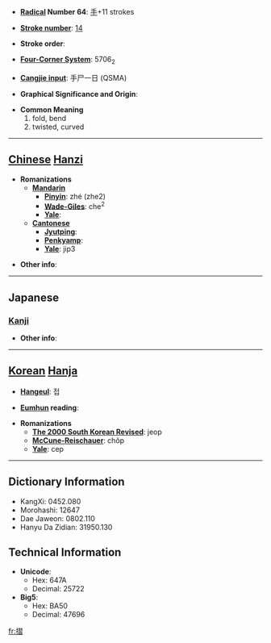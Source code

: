 * '''[[Wiktionary:Chinese radical index| Radical]] Number 64''': [[Wiktionary:Chinese radical index 手|手]]+11 strokes

* '''[[Wiktionary:Chinese total strokes index|Stroke number]]''': [[Wiktionary:Chinese total strokes index 14|14]]

* '''Stroke order''': 

* '''[[Wiktionary:Chinese four corner index|Four-Corner System]]''': 5706<sub>2</sub>

* '''[[Wiktionary:Chinese Cangjie index|Cangjie input]]''': 手尸一日 (QSMA)

* '''Graphical Significance and Origin''': 

* '''Common Meaning'''
*#fold, bend
*# twisted, curved


----

== [[Chinese]] [[Hanzi]] ==

* '''Romanizations'''
** '''[[Mandarin]]'''
*** '''[[Pinyin]]''': zhé (zhe2)
*** '''[[Wade-Giles]]''': che<sup>2</sup>
*** '''[[Yale]]''': 
** '''[[Cantonese]]'''
*** '''[[Jyutping]]''':
*** '''[[Penkyamp]]''': 
*** '''[[Yale]]''': jip3

* '''Other info''': 

----

==Japanese==
===[[Kanji]]===
{{kanji|on readings=[[しょう]] (shō), [[ろう]] (rō)
|kun readings=[[ひだ]] (hida), [[する]] (suru), [[すり]] (suri)
}}

* '''Other info''':  

----

== [[Korean]] [[Hanja]] ==

* '''[[Hangeul]]''': 접

* '''[[Eumhun]] reading''': 

* '''Romanizations'''
** '''[[The 2000 South Korean Revised Romanization|The 2000 South Korean Revised]]''': jeop
** '''[[McCune-Reischauer]]''': chŏp
** '''[[Yale]]''': cep

----

== Dictionary Information ==

* KangXi: 0452.080
* Morohashi: 12647
* Dae Jaweon: 0802.110
* Hanyu Da Zidian: 31950.130

== Technical Information ==

* '''Unicode''':
** Hex: 647A
** Decimal: 25722
* '''Big5''':
** Hex: BA50
** Decimal: 47696

[[fr:摺]]